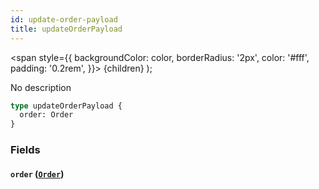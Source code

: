 ```yaml
---
id: update-order-payload
title: updateOrderPayload
---
```


<span
style={{
      backgroundColor: color,
      borderRadius: '2px',
      color: '#fff',
      padding: '0.2rem',
    }}>
{children}
</span>
);

No description

```graphql
type updateOrderPayload {
  order: Order
}
```

### Fields

#### `order` ([`Order`](/v1/objects/order))
